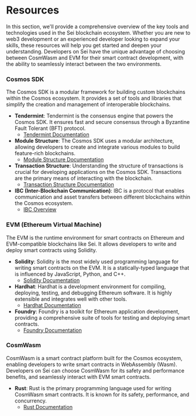 # Resources

In this section, we'll provide a comprehensive overview of the key tools and
technologies used in the Sei blockchain ecosystem. Whether you are new to web3
development or an experienced developer looking to expand your skills, these
resources will help you get started and deepen your understanding. Developers on
Sei have the unique advantage of choosing between CosmWasm and EVM for their
smart contract development, with the ability to seamlessly interact between the
two environments.

### Cosmos SDK

The Cosmos SDK is a modular framework for building custom blockchains within the
Cosmos ecosystem. It provides a set of tools and libraries that simplify the
creation and management of interoperable blockchains.

- **Tendermint**: Tendermint is the consensus engine that powers the Cosmos SDK.
  It ensures fast and secure consensus through a Byzantine Fault Tolerant (BFT)
  protocol.
  - [Tendermint Documentation](https://docs.tendermint.com/)
- **Module Structure**: The Cosmos SDK uses a modular architecture, allowing
  developers to create and integrate various modules to build feature-rich
  blockchains.
  - [Module Structure Documentation](https://docs.cosmos.network/v0.46/building-modules/intro.html)
- **Transaction Structure**: Understanding the structure of transactions is
  crucial for developing applications on the Cosmos SDK. Transactions are the
  primary means of interacting with the blockchain.
  - [Transaction Structure Documentation](https://docs.cosmos.network/main/learn/advanced/transactions)
- **IBC (Inter-Blockchain Communication)**: IBC is a protocol that enables
  communication and asset transfers between different blockchains within the
  Cosmos ecosystem.
  - [IBC Overview](https://docs.cosmos.network/v0.45/ibc/overview.html)

### EVM (Ethereum Virtual Machine)

The EVM is the runtime environment for smart contracts on Ethereum and
EVM-compatible blockchains like Sei. It allows developers to write and deploy
smart contracts using Solidity.

- **Solidity**: Solidity is the most widely used programming language for
  writing smart contracts on the EVM. It is a statically-typed language that is
  influenced by JavaScript, Python, and C++.
  - [Solidity Documentation](https://docs.soliditylang.org/en/v0.8.25/)
- **Hardhat**: Hardhat is a development environment for compiling, deploying,
  testing, and debugging Ethereum software. It is highly extensible and
  integrates well with other tools.
  - [Hardhat Documentation](https://hardhat.org/hardhat-runner/docs/getting-started)
- **Foundry**: Foundry is a toolkit for Ethereum application development,
  providing a comprehensive suite of tools for testing and deploying smart
  contracts.
  - [Foundry Documentation](https://github.com/foundry-rs/foundry)

### CosmWasm

CosmWasm is a smart contract platform built for the Cosmos ecosystem, enabling
developers to write smart contracts in WebAssembly (Wasm). Developers on Sei can
choose CosmWasm for its safety and performance benefits, and seamlessly interact
with EVM smart contracts.

- **Rust**: Rust is the primary programming language used for writing CosmWasm
  smart contracts. It is known for its safety, performance, and concurrency.
  - [Rust Documentation](https://doc.rust-lang.org/beta/)
